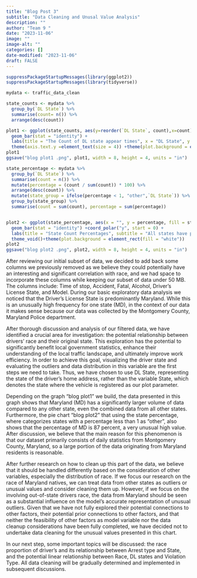```yaml
---
title: "Blog Post 3"
subtitle: "Data Cleaning and Unusal Value Analysis"
description: ""
author: "Team 9 "
date: "2023-11-06"
image: ""
image-alt: ""
categories: []
date-modified: "2023-11-06"
draft: FALSE
---
```


```r
suppressPackageStartupMessages(library(ggplot2))
suppressPackageStartupMessages(library(tidyverse))

mydata <- traffic_data_clean

state_counts <- mydata %>% 
  group_by(`DL State`) %>%
  summarise(count= n()) %>% 
  arrange(desc(count))

plot1 <- ggplot(state_counts, aes(y=reorder(`DL State`, count),x=count)) + 
  geom_bar(stat = "identity") +
  labs(title = "The Count of DL state appear times", x = "DL State", y = "Count numbers") + theme_minimal() +
  theme(axis.text.y =element_text(size = 4)) +theme(plot.background = element_rect(fill = "white"))
plot1
ggsave("blog plot1 .png", plot1, width = 8, height = 4, units = "in")
```


```r
state_percentage <- mydata %>% 
  group_by(`DL State`) %>%
  summarise(count = n()) %>%
  mutate(percentage = (count / sum(count)) * 100) %>%
  arrange(desc(count)) %>%
  mutate(state_group = ifelse(percentage < 1, "other",`DL State`)) %>%
  group_by(state_group) %>%
  summarise(count = sum(count), percentage = sum(percentage))


plot2 <- ggplot(state_percentage, aes(x = "", y = percentage, fill = state_group)) +
  geom_bar(stat = "identity") +coord_polar("y", start = 0) +
  labs(title = "State Count Percentages", subtitle = "All states have percentage less than 1 grouped as 'other'",fill = "State") +   geom_text(aes(label = paste0(round(percentage, 1), "%")),position = position_stack(vjust = 0.5))+
  theme_void()+theme(plot.background = element_rect(fill = "white"))
plot2
ggsave("blog plot2 .png", plot2, width = 8, height = 4, units = "in")
```

After reviewing our initial subset of data, we decided to add back some columns we previously removed as we believe they could potentially have an interesting and significant correlation with race, and we had space to incorporate these columns while keeping our subset of data under 50 MB. The columns include: Time of stop, Accident, Fatal, Alcohol, Driver’s License State, and Model. During our basic exploratory data analysis we noticed that the Driver's License State is predominantly Maryland. While this is an unusually high frequency for one state (MD), in the context of our data it makes sense because our data was collected by the Montgomery County, Maryland Police department. 

After thorough discussion and analysis of our filtered data, we have identified a crucial area for investigation: the potential relationship between drivers’ race and their original state. This exploration has the potential to significantly benefit local government statistics, enhance their understanding of the local traffic landscape, and ultimately improve work efficiency. In order to achieve this goal, visualizing the driver state and evaluating the outliers and data distribution in this variable are the first steps we need to take. Thus, we have chosen to use DL State, representing the state of the driver's home address, rather than the variable State, which denotes the state where the vehicle is registered as our plot parameter.

Depending on the graph "blog plot1" we build, the data presented in this graph shows that Maryland (MD) has a significantly larger volume of data compared to any other state, even the combined data from all other states. Furthermore, the pie chart "blog plot2" that using the state percentage, where categorizes states with a percentage less than 1 as "other", also shows that the percentage of MD is 87 percent, a very unusual high value. After discussion, we believe that the main reason for this phenomenon is that our dataset primarily consists of daily statistics from Montgomery County, Maryland, so a large portion of the data originating from Maryland residents is reasonable.

After further research on how to clean up this part of the data, we believe that it should be handled differently based on the consideration of other variables, especially the distribution of race. If we focus our research on the race of Maryland natives, we can treat data from other states as outliers or unusual values and consider cleaning them up. However, if we focus on the involving out-of-state drivers race, the data from Maryland should be seen as a substantial influence on the model's accurate representation of unusual outliers. Given that we have not fully explored their potential connections to other factors, their potential prior connections to other factors, and that neither the feasibility of other factors as model variable nor the data cleanup considerations have been fully completed, we have decided not to undertake data cleaning for the unusual values presented in this chart.   

In our next step, some important topics will be discussed: the race proportion of driver’s and its relationship between Arrest type and State, and the potential linear relationship between Race, DL states and Violation Type. All data cleaning will be gradually determined and implemented in subsequent discussions. 





